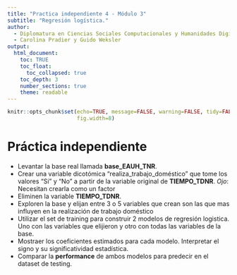 ```yaml
---
title: "Practica independiente 4 - Módulo 3"
subtitle: "Regresión logística."
author: 
  - Diplomatura en Ciencias Sociales Computacionales y Humanidades Digitales (IDAES-UNSAM). Marzo/Abril 2023
  - Carolina Pradier y Guido Weksler
output: 
  html_document:
    toc: TRUE
    toc_float:
      toc_collapsed: true
    toc_depth: 3
    number_sections: true
    theme: readable
---
```


```r
knitr::opts_chunk$set(echo=TRUE, message=FALSE, warning=FALSE, tidy=FALSE,
                      fig.width=8)
```

# Práctica independiente   
- Levantar la base real llamada **base_EAUH_TNR**.     
- Crear una variable dicotómica "realiza_trabajo_doméstico" que tome los valores "Si" y "No" a partir de la variable original de **TIEMPO_TDNR**. *Ojo*: Necesitan crearla como un factor     
- Eliminen la variable **TIEMPO_TDNR**. 
- Exploren la base y elijan entre 3 o 5 variables que crean son las que mas influyen en la realización de trabajo doméstico   
- Utilizar el set de training para construir 2 modelos de regresión logistica. Uno con las variables que elijieron y otro con todas las variables de la base.    
- Mostraer los coeficientes estimados para cada modelo. Interpretar el signo y su significatividad estadística. 
- Comparar la **performance** de ambos modelos para predecir en el dataset de testing.  

```r

```
